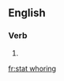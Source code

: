 ==English==

===Verb===
{{head|en|present participle}}

# {{present participle of|stat whore|lang=en|nocat=1}}

[[fr:stat whoring]]